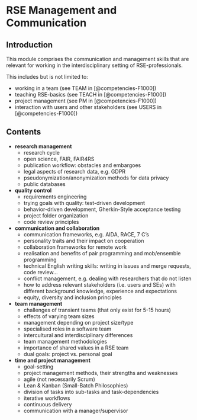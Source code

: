 # RSE Management and Communication
## Introduction

This module comprises the communication and management skills that are relevant for working in the interdisciplinary setting of RSE-professionals.

This includes but is not limited to:

- working in a team (see TEAM in [@competencies-F1000])
- teaching RSE-basics (see TEACH in [@competencies-F1000])
- project management (see PM in [@competencies-F1000])
- interaction with users and other stakeholders (see USERS in [@competencies-F1000])

## Contents

- **research management**
    - research cycle
    - open science, FAIR, FAIR4RS
    - publication workflow: obstacles and embargoes
    - legal aspects of research data, e.g. GDPR
    - pseudonymization/anonymization methods for data privacy 
    - public databases
- **quality control**    
    - requirements engineering
    - trying goals with quality: test-driven development
    - behavior-driven development, Gherkin-Style acceptance testing
    - project folder organization
    - code review principles
- **communication and collaboration**
    - communication frameworks, e.g. AIDA, RACE, 7 C's
    - personality traits and their impact on cooperation
    - collaboration frameworks for remote work
    - realisation and benefits of pair programming and mob/ensemble programming
    - technical English writing skills: writing in issues and merge requests, code review...
    - conflict management, e.g. dealing with researchers that do not listen
    - how to address relevant stakeholders (i.e. users and SEs) with different background knowledge, experience and expectations
    - equity, diversity and inclusion principles
- **team management**
    - challenges of transient teams (that only exist for 5-15 hours)
    - effects of varying team sizes
    - management depending on project size/type
    - specialised roles in a software team
    - intercultural and interdisciplinary differences
    - team management methodologies
    - importance of shared values in a RSE team
    - dual goals: project vs. personal goal
- **time and project management**
    - goal-setting
    - project management methods, their strengths and weaknesses
    - agile (not necessarily Scrum)
    - Lean & Kanban (Small-Batch Philosophies)
    - division of tasks into sub-tasks and task-dependencies
    - iterative workflows
    - continuous delivery
    - communication with a manager/supervisor

